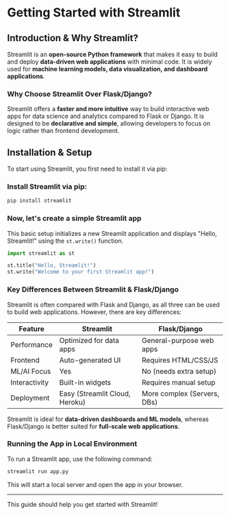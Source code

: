 # Getting Started with Streamlit

## Introduction & Why Streamlit?

Streamlit is an **open-source Python framework** that makes it easy to build and deploy **data-driven web applications** with minimal code. It is widely used for **machine learning models, data visualization, and dashboard applications**.

### Why Choose Streamlit Over Flask/Django?

Streamlit offers a **faster and more intuitive** way to build interactive web apps for data science and analytics compared to Flask or Django. It is designed to be **declarative and simple**, allowing developers to focus on logic rather than frontend development.

## Installation & Setup

To start using Streamlit, you first need to install it via pip:

### Install Streamlit via pip:

```sh
pip install streamlit
```

### Now, let's create a simple Streamlit app

This basic setup initializes a new Streamlit application and displays "Hello, Streamlit!" using the `st.write()` function.

```python
import streamlit as st

st.title("Hello, Streamlit!")
st.write("Welcome to your first Streamlit app!")
```

### Key Differences Between Streamlit & Flask/Django

Streamlit is often compared with Flask and Django, as all three can be used to build web applications. However, there are key differences:

| Feature       | Streamlit                   | Flask/Django                 |
|--------------|----------------------------|------------------------------|
| Performance  | Optimized for data apps     | General-purpose web apps     |
| Frontend     | Auto-generated UI           | Requires HTML/CSS/JS         |
| ML/AI Focus  | Yes                          | No (needs extra setup)       |
| Interactivity| Built-in widgets            | Requires manual setup       |
| Deployment   | Easy (Streamlit Cloud, Heroku) | More complex (Servers, DBs) |

Streamlit is ideal for **data-driven dashboards and ML models**, whereas Flask/Django is better suited for **full-scale web applications**.

### Running the App in Local Environment

To run a Streamlit app, use the following command:

```sh
streamlit run app.py
```

This will start a local server and open the app in your browser.

---

This guide should help you get started with Streamlit!

